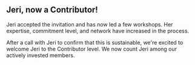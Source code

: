 ## Jeri, now a Contributor!

Jeri accepted the invitation and has now led a few workshops.
Her expertise, commitment level, and network have increased in the process.

After a call with Jeri to confirm that this is sustainable, we're
excited to welcome Jeri to the Contributor level. We now count Jeri among
our actively invested members.
